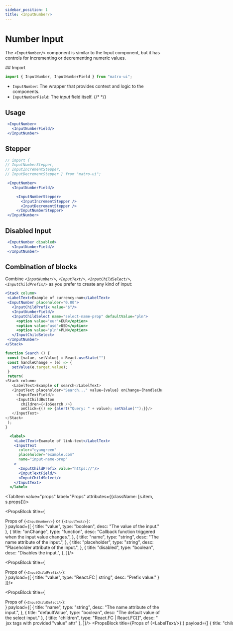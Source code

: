 ```yaml
---
sidebar_position: 1
title: <InputNumber/>
---
```



# Number Input

The `<InputNumber/>` component is similar to the Input component, but it has controls for incrementing or decrementing numeric values.

<Sources 
  git="https://github.com/matro-ui/matro-ui/tree/main/dist/inputs/InputNumber"
  npmjs="https://www.npmjs.com/package/matro-ui" 
  name="inputnumber"
/>


<div className={s.tabs}>
<Tabs className={s.parent}>
  <TabItem value="usage" label="Usage" attributes={{className: [s.item, s.usage]}}>
## Import 

```jsx
import { InputNumber, InputNumberField } from "matro-ui";
```
- `InputNumber`: The wrapper that provides context and logic to the components.
- `InputNumberField`: The <I>input</I> field itself.
{/*  */}

 ## Usage

 ```jsx live 
  <InputNumber>
    <InputNumberField/>
  </InputNumber>
```

 ## Stepper

 ```jsx live 
// import { 
// InputNumberStepper, 
// InputIncrementStepper, 
// InputDecrementStepper } from "matro-ui";

  <InputNumber>
    <InputNumberField/>

      <InputNumberStepper>
        <InputIncrementStepper />
        <InputDecrementStepper />
      </InputNumberStepper>
  </InputNumber>
```

 ## Disabled Input

 ```jsx live 
  <InputNumber disabled>
    <InputNumberField/>
  </InputNumber>
```

 ## Combination of blocks

 Combine <I>`<InputNumber/>`</I>, <I>`<InputText/>`</I>, <I>`<InputChildSelect/>`</I>, <I>`<InputChildPrefix/>`</I> as you prefer to create any kind of input:

 ```jsx live 
<Stack column>
  <LabelText>Example of currency-num</LabelText>
  <InputNumber placeholder="0.00">
    <InputChildPrefix value="$"/>
    <InputNumberField/>
    <InputChildSelect name="select-name-prop" defaultValue="pln">
      <option value="eur">EUR</option>
      <option value="usd">USD</option>
      <option value="pln">PLN</option>
    </InputChildSelect>
  </InputNumber>
</Stack>
```
 ```js live 
function Search () {
  const [value, setValue] = React.useState("")
  const handleChange = (e) => {
    setValue(e.target.value);
  } 
  return(
<Stack column>
    <LabelText>Example of search</LabelText>
    <InputText placeholder="Search..." value={value} onChange={handleChange}>
      <InputTextField/>
      <InputChildButton
        children={<IoSearch />} 
        onClick={() => {alert("Query: " + value); setValue("");}}/>
    </InputText>
 </Stack>
  );
}
```
```jsx live 
  <label>
    <LabelText>Example of link-text</LabelText>
    <InputText
      color="cyangreen"
      placeholder="example.com"
      name="input-name-prop"
    >
      <InputChildPrefix value="https://"/>
      <InputTextField/>
      <InputChildSelect/>
    </InputText>
  </label> 
```

  </TabItem>


  <TabItem value="props" label="Props" attributes={{className: [s.item, s.props]}}>

<PropsBlock title={<div>Props of <code>{`<InputNumber/>`}</code> or <code>{`<InputText/>`}</code>:</div>} payload={[
{
  title: "value",
  type: "boolean",
  desc: "The value of the input."
},
{
  title: "onChange",
  type: "function",
  desc: "Callback function triggered when the input value changes.",
},
{
  title: "name",
  type: "string",
  desc: "The name attribute of the input.",
},
{
  title: "placeholder",
  type: "string",
  desc: "Placeholder attribute of the input.",
},
{
  title: "disabled",
  type: "boolean",
  desc: "Disables the input.",
},
]}/>



<PropsBlock title={<div>Props of <code>{`<InputChildPrefix/>`}</code>:</div>} payload={[
{
  title: "value",
  type: "React.FC  |  string",
  desc: "Prefix value."
}
]}/>

<PropsBlock title={<div>Props of <code>{`<InputChildSelect/>`}</code>:</div>} payload={[
{
  title: "name",
  type: "string",
  desc: "The name attribute of the input.",
},
{
  title: "defaultValue",
  type: "boolean",
  desc: "The default value of the select input."
},
{
  title: "children",
  type: "React.FC  |  React.FC[]",
  desc: "<option> jsx tags with provided \"value\" attr"
},
]}/>

<PropsBlock title={<div>Props of <code>{`<LabelText/>`}</code>:</div>} payload={[
{
  title: "children",
  type: "string",
  desc: "The string value of the label.",
},
]}/>

  </TabItem>



  {/* <TabItem value="extra" label="Extras" attributes={{className: [s.item, s.extra]}}>
  </TabItem> */}



</Tabs>
</div>
